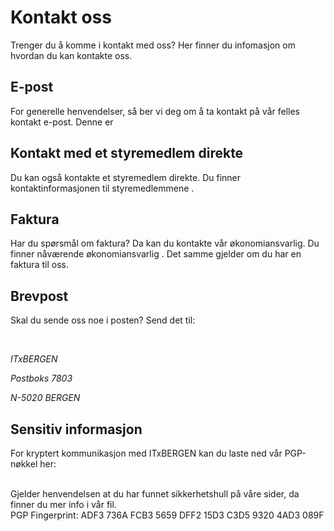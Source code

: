 
# Kontakt oss

Trenger du å komme i kontakt med oss? Her finner du infomasjon om hvordan du kan kontakte oss.

## E-post

For generelle henvendelser, så ber vi deg om å ta kontakt på vår felles kontakt e-post. Denne er <ExternalLink href="mailto:kontakt@ixb.no" linkText="kontakt@ixb.no"/>

## Kontakt med et styremedlem direkte

Du kan også kontakte et styremedlem direkte. Du finner kontaktinformasjonen til styremedlemmene <InternalLink href="/om-oss/styremedlemmer" linkText="ved å klikke her" />.

## Faktura

Har du spørsmål om faktura? Da kan du kontakte vår økonomiansvarlig. Du finner nåværende økonomiansvarlig <InternalLink href="/om-oss/styremedlemmer" linkText="ved å klikke her" />. Det samme gjelder om du har en faktura til oss.

## Brevpost

Skal du sende oss noe i posten? Send det til:

<br />

_ITxBERGEN_

_Postboks 7803_

_N-5020 BERGEN_

## Sensitiv informasjon

For kryptert kommunikasjon med ITxBERGEN kan du laste ned vår PGP-nøkkel her: <InternalLink href="/security/ITxBERGEN_PGP_PUBLIC.asc" linkText="ITxBERGEN_PGP_PUBLIC.asc"/>

<br />
Gjelder henvendelsen at du har funnet sikkerhetshull på våre sider, da finner du
mer info i vår <InternalLink
  href="/.well-known/security.txt"
  linkText="security.txt"
/> fil.

<br />
PGP Fingerprint: ADF3 736A FCB3 5659 DFF2 15D3 C3D5 9320 4AD3 089F
